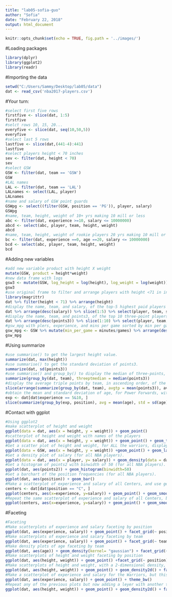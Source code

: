 ---
title: "lab05-sofia-guo"
author: "Sofia"
date: "February 22, 2018"
output: html_document
---

```{r setup, include=FALSE}
knitr::opts_chunk$set(echo = TRUE, fig.path = '../images/')
```

#Loading packages
```{r}
library(dplyr)
library(ggplot2)
library(readr)
```

#Importing the data
```{r}
setwd("C:/Users/Sammy/Desktop/lab05/data")
dat <- read_csv('nba2017-players.csv')
```

#Your turn:
```{r}
#select first five rows
firstfive <- slice(dat, 1:5)
firstfive
#selct rows 10, 15, 20...
everyfive <- slice(dat, seq(10,50,5))
everyfive
#select last 5 rows
lastfive <- slice(dat,(441-4):441)
lastfive
#select players height < 70 inches
sev <- filter(dat, height < 70)
sev
#select GSW
GSW <- filter(dat, team == 'GSW')
GSW
#LAL names
LAL <- filter(dat, team == 'LAL')
LALnames <- select(LAL, player)
LALnames
#name and salary of GSW point guards
GSWpg <- select((filter(GSW, position == 'PG')), player, salary)
GSWpg
#name, team, height, weight of 10+ yrs making 10 mill or less
abc <- filter(dat, experience >=10, salary <= 10000000)
abcd <- select(abc, player, team, height, weight)
abcd
#name, team, height, weight of rookie players 20 yrs making 10 mill or less
bc <- filter(dat, experience ==0, age ==20, salary <= 10000000)
bcd <- select(abc, player, team, height, weight)
bcd
```
#Adding new variables
```{r}
#add new variable product with height X weight
mutate(GSW, product = height*weight)
#new data frame with logs
gsw3 <- mutate(GSW, log_height = log(height), log_weight = log(weight))
gsw3
#use original frame to filter and arrange players with height <71 in incr order
library(magrittr)
dat %>% filter(height < 71) %>% arrange(height)
#display the name, team, and salary, of the top-5 highest paid players
dat %>% arrange(desc(salary)) %>% slice(1:5) %>% select(player, team, salary)
#display the name, team, and points3, of the top 10 three-point players
dat %>% arrange(desc(points3)) %>% slice(1:10) %>% select(player, team, points3)
#gsw_mpg with plers, experience, and mins per game sorted by min per game in descending order
gsw_mpg <- GSW %>% mutate(min_per_game = minutes/games) %>% arrange(desc(min_per_game)) %>% select(player, experience, min_per_game)
gsw_mpg
```
#Using summarize
```{r}
#use summarise() to get the largest height value.
summarize(dat, max(height))
#use summarise() to get the standard deviation of points3.
summarize(dat, sd(points3))
#use summarise() and group_by() to display the median of three-points, by team.
summarize(group_by(dat, team), threeptmedian = median(points3))
#display the average triple points by team, in ascending order, of the bottom-5 teams (worst 3pointer teams)
slice(arrange(summarize(group_by(dat, team), avgtp = mean(points3)), avgtp), 1:5)
#obtain the mean and standard deviation of age, for Power Forwards, with 5 and 10 years (including) years of experience.
exp <- dat[dat$experience == 5&10, ]
slice(summarize(group_by(exp, position), avg = mean(age), std = sd(age)), 2)
```
#Contact with ggplot
```{r}
#Using ggplot2
#make scatterplot of height and weight
ggplot(data = dat, aes(x = height, y = weight)) + geom_point()
#scatterplot of height and weight with names of the players
ggplot(data = dat, aes(x = height, y = weight)) + geom_point() + geom_text(data = dat, label = dat$player)
#Get a scatter plot of height and weight, for ALL the warriors, displaying their names with geom_label().
ggplot(data = GSW, aes(x = height, y = weight)) +geom_point() + geom_label(data = GSW, label = GSW$player)
#Get a density plot of salary (for all NBA players).
ggplot(data = dat, aes(x = player, y= salary)) + geom_density(data = dat)
#Get a histogram of points2 with binwidth of 50 (for all NBA players).
ggplot(dat, aes(points2)) + geom_histogram(binwidth=50)
#Get a barchart of the position frequencies (for all NBA players).
ggplot(dat, aes(position)) + geom_bar()
#Make a scatterplot of experience and salary of all Centers, and use geom_smooth() to add a regression line.
centers <- dat[dat$position == "C", ]
ggplot(centers, aes(x=experience, y=salary)) + geom_point() + geom_smooth(method=lm)
#Repeat the same scatterplot of experience and salary of all Centers, but now use geom_smooth() to add a loess line (i.e. smooth line).
ggplot(centers, aes(x=experience, y=salary)) + geom_point() + geom_smooth()
```
#Faceting
```{r}
#Faceting
#Make scatterplots of experience and salary faceting by position
ggplot(dat, aes(experience, salary)) + geom_point() + facet_grid(~ position)
#Make scatterplots of experience and salary faceting by team
ggplot(dat, aes(experience, salary)) + geom_point() + facet_grid(~ team)
#Make density plots of age faceting by team
ggplot(dat, aes(age)) + geom_density(kernel= "gaussian") + facet_grid(~ team)
#Make scatterplots of height and weight faceting by position
ggplot(dat, aes(height, weight)) + geom_point() +facet_grid(~ position)
#Make scatterplots of height and weight, with a 2-dimensional density, geom_density2d(), faceting by position
ggplot(dat, aes(height, weight)) + geom_point() + geom_density2d() + facet_grid(~ position)
#Make a scatterplot of experience and salary for the Warriors, but this time add a layer with theme_bw() to get a simpler background
ggplot(dat, aes(experience, salary)) + geom_point() + theme_bw()
#Repeat any of the previous plots but now adding a leyer with another theme e.g. theme_minimal(), theme_dark(), theme_classic()
ggplot(dat, aes(height, weight)) + geom_point() + geom_density2d() + facet_grid(~ position) + theme_classic()
```

